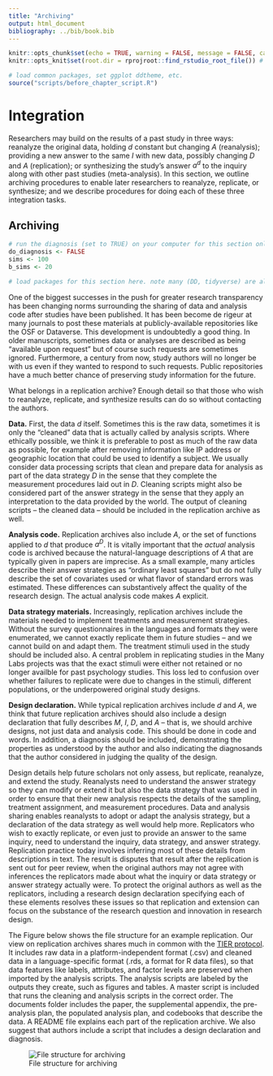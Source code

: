 ```yaml
---
title: "Archiving"
output: html_document
bibliography: ../bib/book.bib 
---
```


<!-- note do_bookdown is set in index.rmd, so we know if you're running just this .Rmd or compiling the book-->
```r
knitr::opts_chunk$set(echo = TRUE, warning = FALSE, message = FALSE, cache = FALSE)
knitr::opts_knit$set(root.dir = rprojroot::find_rstudio_root_file()) # files are all relative to RStudio project home
```

```r
# load common packages, set ggplot ddtheme, etc.
source("scripts/before_chapter_script.R")
```

<!-- start post here, do not edit above -->

# Integration

Researchers may build on the results of a past study in three ways: reanalyze the original data, holding $d$ constant but changing $A$ (reanalysis); providing a new answer to the same $I$ with new data, possibly changing $D$ and $A$ (replication); or synthesizing the study's answer $a^d$ to the inquiry along with other past studies (meta-analysis). In this section, we outline archiving procedures to enable later researchers to reanalyze, replicate, or synthesize; and we describe procedures for doing each of these three integration tasks.

## Archiving

<!-- make sure to rename the section title below -->

```r
# run the diagnosis (set to TRUE) on your computer for this section only before pushing to Github. no diagnosis will ever take place on github.
do_diagnosis <- FALSE
sims <- 100
b_sims <- 20
```

```r
# load packages for this section here. note many (DD, tidyverse) are already available, see scripts/package-list.R
```

One of the biggest successes in the push for greater research transparency has been changing norms surrounding the sharing of data and analysis code after studies have been published. It has been become de rigeur at many journals to post these materials at publicly-available repositories like the OSF or Dataverse. This development is undoubtedly a good thing. In older manuscripts, sometimes data or analyses are described as being "available upon request" but of course such requests are sometimes ignored. Furthermore, a century from now, study authors will no longer be with us even if they wanted to respond to such requests. Public repositories have a much better chance of preserving study information for the future.

<!-- That's the promise of publicly-posted replication archives, but the mundane reality of replication archives often falls short. We see many archives that are disorganized, poorly documented, and contain dozens of bugs and inconsistencies.  -->

What belongs in a replication archive? Enough detail so that those who wish to reanalyze, replicate, and synthesize results can do so without contacting the authors.

**Data.** First, the data $d$ itself. Sometimes this is the raw data, sometimes it is only the "cleaned" data that is actually called by analysis scripts. Where ethically possible, we think it is preferable to post as much of the raw data as possible, for example after removing information like IP address or geographic location that could be used to identify a subject. We usually consider data processing scripts that clean and prepare data for analysis as part of the data strategy $D$ in the sense that they complete the measurement procedures laid out in $D$. Cleaning scripts might also be considered part of the answer strategy in the sense that they apply an interpretation to the data provided by the world. The output of cleaning scripts -- the cleaned data -- should be included in the replication archive as well.

**Analysis code.** Replication archives also include $A$, or the set of functions applied to $d$ that produce $a^D$. It is vitally important that the *actual* analysis code is archived because the natural-language descriptions of $A$ that are typically given in papers are imprecise. As a small example, many articles describe their answer strategies as "ordinary least squares" but do not fully describe the set of covariates used or what flavor of standard errors was estimated. These differences can substantively affect the quality of the research design. The actual analysis code makes $A$ explicit.

**Data strategy materials.** Increasingly, replication archives include the materials needed to implement treatments and measurement strategies. Without the survey questionnaires in the languages and formats they were enumerated, we cannot exactly replicate them in future studies -- and we cannot build on and adapt them. The treatment stimuli used in the study should be included also. A central problem in replicating studies in the Many Labs projects was that the exact stimuli were either not retained or no longer availble for past psychology studies. This loss led to confusion over whether failures to replicate were due to changes in the stimuli, different populations, or the underpowered original study designs.

**Design declaration.** While typical replication archives include $d$ and $A$, we think that future replication archives should also include a design declaration that fully describes $M$, $I$, $D$, and $A$ -- that is, we should archive designs, not just data and analysis code. This should be done in code and words. In addition, a diagnosis should be included, demonstrating the properties as understood by the author and also indicating the diagnosands that the author considered in judging the quality of the design.

Design details help future scholars not only assess, but replicate, reanalyze, and extend the study. Reanalysts need to understand the answer strategy so they can modify or extend it but also the data strategy that was used in order to ensure that their new analysis respects the details of the sampling, treatment assignment, and measurement procedures. Data and analysis sharing enables reanalysts to adopt or adapt the analysis strategy, but a declaration of the data strategy as well would help more. Replicators who wish to exactly replicate, or even just to provide an answer to the same inquiry, need to understand the inquiry, data strategy, and answer strategy. Replication practice today involves inferring most of these details from descriptions in text. The result is disputes that result after the replication is sent out for peer review, when the original authors may not agree with inferences the replicators made about what the inquiry or data strategy or answer strategy actually were. To protect the original authors as well as the replicators, including a research design declaration specifying each of these elements resolves these issues so that replication and extension can focus on the substance of the research question and innovation in research design. 

<!-- Figure \@ref(fig:filestructure)  -->
The Figure below shows the file structure for an example replication. Our view on replication archives shares much in common with the [TIER protocol](https://www.projecttier.org). It includes raw data in a platform-independent format (.csv) and cleaned data in a language-specific format (.rds, a format for R data files), so that data features like labels, attributes, and factor levels are preserved when imported by the analysis scripts. The analysis scripts are labeled by the outputs they create, such as figures and tables. A master script is included that runs the cleaning and analysis scripts in the correct order. The documents folder includes the paper, the supplemental appendix, the pre-analysis plan, the populated analysis plan, and codebooks that describe the data. A README file explains each part of the replication archive. We also suggest that authors include a script that includes a design declaration and diagnosis. 

![File structure for archiving\label{filestructure}](figures/file_structure.png)


<!-- Example is archive at OSF: https://osf.io/4vuqh -->
